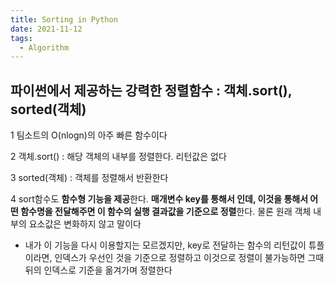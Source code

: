 ```yaml
---
title: Sorting in Python
date: 2021-11-12
tags:
  - Algorithm
---
```


## 파이썬에서 제공하는 강력한 정렬함수 : 객체.sort(), sorted(객체)

1 팀소트의 O(nlogn)의 아주 빠른 함수이다

2 객체.sort() : 해당 객체의 내부를 정렬한다. 리턴값은 없다

3 sorted(객체) : 객체를 정렬해서 반환한다

4 sort함수도 **함수형 기능을 제공**한다. **매개변수 key를 통해서 인데, 이것을 통해서 어떤 함수명을 전달해주면 이 함수의 실행 결과값을 기준으로 정렬**한다. 물론 원래 객체 내부의 요소값은 변화하지 않고 말이다

- 내가 이 기능을 다시 이용할지는 모르겠지만, key로 전달하는 함수의 리턴값이 튜플이라면, 인덱스가 우선인 것을 기준으로 정렬하고 이것으로 정렬이 불가능하면 그때 뒤의 인덱스로 기준을 옮겨가며 정렬한다

